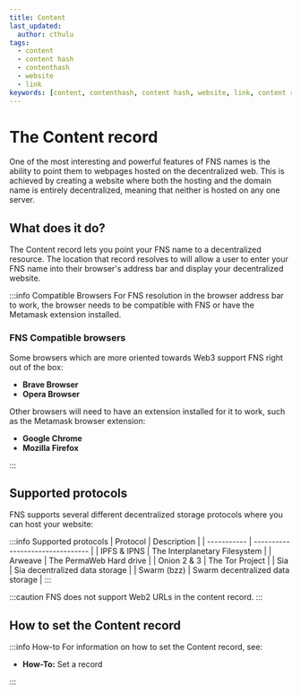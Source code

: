 ```yaml
---
title: Content
last_updated:
  author: cthulu
tags:
  - content
  - content hash
  - contenthash
  - website
  - link
keywords: [content, contenthash, content hash, website, link, content record]
---
```


# The Content record
One of the most interesting and powerful features of FNS names is the ability to point them to webpages hosted on the decentralized web. This is achieved by creating a website where both the hosting and the domain name is entirely decentralized, meaning that neither is hosted on any one server.

## What does it do?
The Content record lets you point your FNS name to a decentralized resource. The location that record resolves to will allow a user to enter your FNS name into their browser's address bar and display your decentralized website.

:::info Compatible Browsers
For FNS resolution in the browser address bar to work, the browser needs to be compatible with FNS or have the Metamask extension installed.

### FNS Compatible browsers
Some browsers which are more oriented towards Web3 support FNS right out of the box:
 - <Link to="https://brave.com"><b>Brave Browser</b></Link>
 - <Link to="https://www.opera.com"><b>Opera Browser</b></Link>
 
Other browsers will need to have an extension installed for it to work, such as the Metamask browser extension:
 - <Link to="https://www.google.com/chrome"><b>Google Chrome</b></Link>
 - <Link to="https://www.mozilla.org"><b>Mozilla Firefox</b></Link>
:::

## Supported protocols
FNS supports several different decentralized storage protocols where you can host your website:

:::info Supported protocols
| Protocol    | Description                      |
| ----------- | -------------------------------- |
| IPFS & IPNS | The Interplanetary Filesystem    |
| Arweave     | The PermaWeb Hard drive          |
| Onion 2 & 3 | The Tor Project                  |
| Sia         | Sia decentralized data storage   |
| Swarm (bzz) | Swarm decentralized data storage |
:::

:::caution
FNS does not support Web2 URLs in the content record.
:::

## How to set the Content record
:::info How-to
For information on how to set the Content record, see:
 - <Link to="/howto/set-record"><b>How-To:</b> Set a record</Link>
:::
